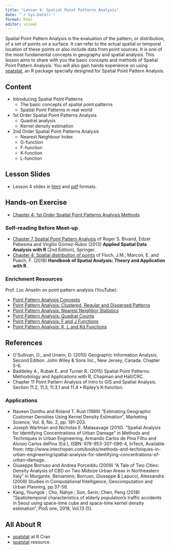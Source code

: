```yaml
---
title: "Lesson 4: Spatial Point Patterns Analysis"
date: "`r Sys.Date()`"
format: html
editor: visual
---
```


Spatial Point Pattern Analysis is the evaluation of the pattern, or distribution, of a set of points on a surface. It can refer to the actual spatial or temporal location of these points or also include data from point sources. It is one of the most fundamental concepts in geography and spatial analysis. This lesson aims to share with you the basic concepts and methods of Spatial Point Pattern Analysis. You will also gain hands experience on using [spatstat](https://cran.r-project.org/web/packages/spatstat/index.html), an R package specially designed for Spatial Point Pattern Analysis.

## Content

-   Introducing Spatial Point Patterns
    -   The basic concepts of spatial point patterns
    -   Spatial Point Patterns in real world
-   1st Order Spatial Point Patterns Analysis
    -   Quadrat analysis
    -   Kernel density estimation
-   2nd Order Spatial Point Patterns Analysis
    -   Nearest Neighbour Index
    -   G-function
    -   F-function
    -   K-function
    -   L-function

## Lesson Slides

-   Lesson 4 slides in [html](..\lesson\Lesson04\Lesson04-SPPA.html) and [pdf](..\lesson\Lesson04\Lesson04-SPPA.pdf) formats.

## Hands-on Exercise

-   [Chapter 4: 1st Order Spatial Point Patterns Analysis Methods](https://r4gdsa.netlify.app/chap04.html)


### Self-reading Before Meet-up

-   [Chapter 7 Spatial Point Pattern Analysis](https://link-springer-com.libproxy.smu.edu.sg/chapter/10.1007/978-1-4614-7618-4_7) of Roger S. Bivand, Edzer Pebesma and Virgilio Gómez-Rubio (2013) **Applied Spatial Data Analysis with R** (2nd Edition), Springer.
-   [Chapter 4: Spatial distribution of points](https://www.insee.fr/en/statistiques/fichier/3635545/imet131-h-chapitre-4.pdf) of Floch, J.M., Marcon, E. and Puech, F. (2018) **Handbook of Spatial Analysis: Theory and Application with R**.

### Enrichment Resources

Prof. Luc Anselin on point pattern analysis (YouTube):

-   [Point Pattern Analysis Concepts](https://www.youtube.com/watch?v=BN94XXT6Io4)
-   [Point Pattern Analysis: Clustered, Regular and Dispersed Patterns](https://www.youtube.com/watch?v=FdcTgcOdAUg)
-   [Point Pattern Analysis: Nearest Neighbor Statistics](•%20Point%20Pattern%20Analysis:%20Nearest%20Neighbor%20Statistics)
-   [Point Pattern Analysis: Quadrat Counts](https://www.youtube.com/watch?v=Ww95WKxUoZk)
-   [Point Pattern Analysis: F and J Functions](https://www.youtube.com/watch?v=uNpbf7Y6WM8)
-   [Point Pattern Analysis: K, L and Kd Functions](https://www.youtube.com/watch?v=oT_jMTkkld8)

## References

-   O'Sullivan, D., and Unwin, D. (2010) Geographic Information Analysis, Second Edition. John Wiley & Sons Inc., New Jersey, Canada. Chapter 5-6.
-   Baddeley A., Rubak E. and Turner R. (2015) Spatial Point Patterns: Methodology and Applications with R, Chapman and Hall/CRC.
-   Chapter 11 Point Pattern Analysis of Intro to GIS and Spatial Analysis. Section 11.2, 11.3, 11.3.1 and 11.4 • Ripley's K-function.

### Applications

-   Naveen Donthu and Roland T. Rust (1989) "Estimating Geographic Customer Densities Using Kernel Density Estimation", Marketing Science, Vol. 8, No. 2, pp. 191-203.
-   Joseph Wartman and Nicholas E. Malasavage (2010). "Spatial Analysis for Identifying Concentrations of Urban Damage" in Methods and Techniques in Urban Engineering, Armando Carlos de Pina Filho and Aloisio Carlos dePina (Ed.), ISBN: 978-953-307-096-4, InTech, Available from: http://www.intechopen.com/books/methods-and-techniques-in-urban-engineering/spatial-analysis-for-identifying-concentrations-of-urban-damage.
-   Giuseppe Borruso and Andrea Porceddu (2009) "A Tale of Two Cities: Density Analysis of CBD on Two Midsize Urban Areas in Northeastern Italy" in Murgante, Beniamino; Borruso, Giuseppe & Lapucci, Alessandra (2009) Studies in Computational Intelligence, Geocomputation and Urban Planning, pp.37-56.
-   Kang, Youngok ; Cho, Nahye ; Son, Serin; Chen, Peng (2018) "Spatiotemporal characteristics of elderly population's traffic accidents in Seoul using space-time cube and space-time kernel density estimation", PloS one, 2018, Vol.13 (5).

## All About R

-   [spatstat](https://cran.r-project.org/web/packages/spatstat/index.html) at R Cran
-   [spatstat](https://spatstat.org/resources.html) resource.
